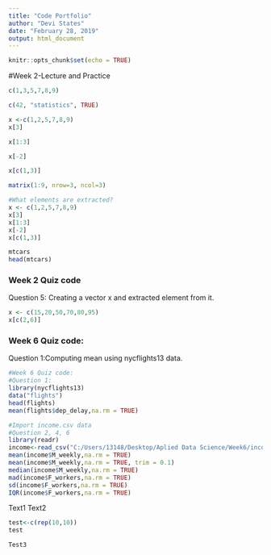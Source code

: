 ```yaml
---
title: "Code Portfolio"
author: "Devi States"
date: "February 28, 2019"
output: html_document
---
```

```r
knitr::opts_chunk$set(echo = TRUE)
```
#Week 2-Lecture and Practice

```r
c(1,3,5,7,8,9)
```
```r
c(42, "statistics", TRUE)

x <-c(1,2,5,7,8,9)
x[3]

x[1:3]

x[-2]

x[c(1,3)]

matrix(1:9, nrow=3, ncol=3)

#What elements are extracted?
x <- c(1,2,5,7,8,9) 
x[3]
x[1:3]    
x[-2]    
x[c(1,3)]

mtcars
head(mtcars)
```

### Week 2 Quiz code
Question 5: Creating a vector x and extracted element from it. 

```r

x <- c(15,20,50,70,80,95)
x[c(2,6)]
```

### Week 6 Quiz code:
Question 1:Computing mean using nycflights13 data. 

```r
#Week 6 Quiz code:
#Question 1:
library(nycflights13)
data("flights")
head(flights)
mean(flights$dep_delay,na.rm = TRUE)

#Import income.csv data
#Question 2, 4, 6
library(readr)
income<-read_csv("C:/Users/13148/Desktop/Aplied Data Science/Week6/income.csv")
mean(income$M_weekly,na.rm = TRUE)
mean(income$M_weekly,na.rm = TRUE, trim = 0.1)
median(income$M_weekly,na.rm = TRUE)
mad(income$F_workers,na.rm = TRUE)
sd(income$F_workers,na.rm = TRUE)
IQR(income$F_workers,na.rm = TRUE)
```
Text1
Text2
```r
test<-c(rep(10,10))
test
```

```r
Test3
```


